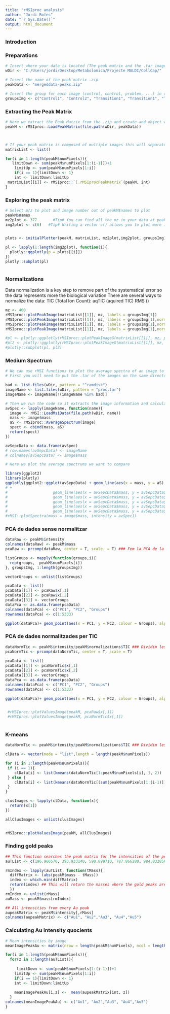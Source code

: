 ```yaml
---
title: "rMSIproc analysis"
author: "Jordi Rofes"
date: "`r Sys.Date()`"
output: html_document
---
```


### Introduction



### Preparations

```r

# Insert where your data is located (The peak matrix and the .tar images)
wDir <- "C:/Users/jordi/Desktop/Metabolomica/Projecte MALDI/CollCap/" 

# Insert the name of the peak matrix .zip
peakData <- "mergeddata-peaks.zip"

# Insert the group for each image (control, control, problem, ...) in order
groupsImg <- c("Control1", "Control2", "Transition1", "Transition1", "Tumor1", "Tumor2")

```

### Extracting the Peak Matrix

```r

# Here we extract the Peak Matrix from the .zip and create and object with all the data assigned to peakM
peakM <- rMSIproc::LoadPeakMatrix(file.path(wDir, peakData))



# If your peak matrix is composed of multiple images this will separate them in multiple peak matrix
matrixList <- list()

for(i in 1:length(peakM$numPixels)){
   limitDown <- sum(peakM$numPixels[1:(i-1)])+1
    limitUp <- sum(peakM$numPixels[1:i])
    if(i == 1){limitDown <- 1}
    int <- limitDown:limitUp
 matrixList[[i]] <- rMSIproc::`[.rMSIprocPeakMatrix`(peakM, int)
}


```

### Exploring the peak matrix

```r

# Select m/z to plot and image number out of peakM$names to plot
peakM$names
mz2plot <- 377       #Tip# You can find all the mz in your data at peakM$mass
img2plot <- c(6)   #Tip# Writing a vector c() allows you to plot more images at the same time


plots <- initialPlotter(peakM, matrixList, mz2plot,img2plot, groupsImg)

pl <- lapply(1:length(img2plot), function(i){
  plotly::ggplotly(p = plots[[i]])
})
plotly::subplot(pl)



```

### Normalizations

Data normalization is a key step to remove part of the systematical error so the data represents more the biological variation
  There are several ways to normalize the data:
     TIC (Total Ion Count): 
     aqTIC (aquired TIC)
     RMS ()

```r
mz <- 400
rMSIproc::plotPeakImage(matrixList[[1]], mz, labels = groupsImg[1])
rMSIproc::plotPeakImage(matrixList[[1]], mz, labels = groupsImg[1],normalization = "TIC")
rMSIproc::plotPeakImage(matrixList[[1]], mz, labels = groupsImg[1],normalization = "RMS")
rMSIproc::plotPeakImage(matrixList[[1]], mz, labels = groupsImg[1],normalization = "AcqTic")

#pl <- plotly::ggplotly(rMSIproc::plotPeakImageG(matrixList[[1]], mz, plot_labels = groupsImg[1]))
#pl2 <- plotly::ggplotly(rMSIproc::plotPeakImageG(matrixList[[1]], mz, plot_labels = groupsImg[1], normalization = "TIC"))
#plotly::subplot(pl, pl2)

```

### Medium Spectrum

```r
# We can use rMSI functions to plot the average spectra of an image to explore the raw data
# First you will need to put the .tar of the images on the same directory you are working on

bad <- list.files(wDir, pattern = "^ramdisk")
imageName <- list.files(wDir, pattern = "proc.tar")
imageName <- imageName[!(imageName %in% bad)]

# Then we run the code so it extracts the image information and calculates de average spectrum
avSpec <- lapply(imageName, function(name){
  image <- rMSI::LoadMsiData(file.path(wDir, name))
  mass <- image$mass
  aS <- rMSIproc::AverageSpectrum(image) 
  spect <- cbind(mass, aS)
  return(spect)
})

avSepcData <- data.frame(avSpec)
# row.names(avSepcData) <- imageName
# colnames(avSepcData) <- image$mass

```

```r
# Here we plot the average spectrums we want to compare

library(ggplot2)
library(plotly)
ggplotly(ggplot2::ggplot(avSepcData) + geom_line(aes(x = mass, y = aS), colour = "red"))
# +
#                    geom_line(aes(x = avSepcData$mass, y = avSepcData$aS.1),colour = "blue")+
#                    geom_line(aes(x = avSepcData$mass, y = avSepcData$aS.2),colour = "yellow")+
#                    geom_line(aes(x = avSepcData$mass, y = avSepcData$aS.3),colour = "green")+
#                    geom_line(aes(x = avSepcData$mass, y = avSepcData$aS.4),colour = "orange")+
#                    geom_line(aes(x = avSepcData$mass, y = avSepcData$aS.5),colour = "black")+ xlab("M/Z") + ylab("Intensity"))
#rMSI::plotSpectra(mass = image$mass, intensity = avSpec1)
```



### PCA de dades sense normalitzar

```r

dataRaw <- peakM$intensity 
colnames(dataRaw) <- peakM$mass
pcaRaw <- prcomp(dataRaw, center = T, scale. = T) ### Fem la PCA de la matriu de pics

listGroups <- mapply(function(groups,i){
  rep(groups,  peakM$numPixels[i])
}, groupsImg, 1:length(groupsImg))

vectorGroups <- unlist(listGroups)

pcaData <- list()
pcaData[[1]] <- pcaRaw$x[,1]
pcaData[[2]] <- pcaRaw$x[,2]
pcaData[[3]] <- vectorGroups
dataPca <- as.data.frame(pcaData)
colnames(dataPca) <- c("PC1", "PC2", "Groups")
rownames(dataPca) <- c(1:5333)

ggplot(dataPca)+ geom_point(aes(x = PC1, y = PC2, colour = Groups), alpha = 0.5) + xlab("PC1") + ylab("PC2")

```

### PCA de dades normalitzades per TIC

```r
dataNormTic <- peakM$intensity/peakM$normalizations$TIC ### Dividim les intensitats pel factor de normalització TIC 
pcaNormTic <- prcomp(dataNormTic, center = T, scale = T)
 
pcaData <- list()
pcaData[[1]] <- pcaNormTic$x[,1]
pcaData[[2]] <- pcaNormTic$x[,2]
pcaData[[3]] <- vectorGroups
dataPca <- as.data.frame(pcaData)
colnames(dataPca) <- c("PC1", "PC2", "Groups")
rownames(dataPca) <- c(1:5333)

ggplot(dataPca)+ geom_point(aes(x = PC1, y = PC2, colour = Groups), alpha = 0.5) + xlab("PC1") + ylab("PC2")


 #rMSIproc::plotValuesImage(peakM, pcaRaw$x[,1])
 #rMSIproc::plotValuesImage(peakM, pcaNormTic$x[,1])
 


```

### K-means

```r

dataNormTic <- peakM$intensity/peakM$normalizations$TIC ### Dividim les intensitats pel factor de normalització TIC 

clData <- vector(mode = "list",length = length(peakM$numPixels)) 

for (i in 1:length(peakM$numPixels)){ 
 if (i == 1){
    clData[i] <- list(kmeans(dataNormTic[1:peakM$numPixels[i], ], 2))
 } else {
    clData[i] <- list(kmeans(dataNormTic[(sum(peakM$numPixels[1:(i-1)])+1):sum(peakM$numPixels[1:i]), ], 2))
 }
}

clusImages <- lapply(clData, function(x){
  return(x[1]) 
})

allClusImages <- unlist(clusImages)


rMSIproc::plotValuesImage(peakM, allClusImages)

```


### Finding gold peaks

```r
## This function searches the peak matrix for the intensities of the peaks related
auTList <- c(196.966570, 393.933140, 590.899710, 787.866280, 984.832850)

rmIndex <- lapply(auTList, function(tMass){
  diffMatrix <- (abs(peakM$mass - tMass))
  index <- which.min(diffMatrix)
  return(index) ## This will return the masses where the gold peaks are based on the real mass                                                 ## with the minimum difference with the teorical mass
  })
rmIndex <- unlist(rMass)
auMass <- peakM$mass[rmIndex]

## All intensities from every Au peak
aupeakMatrix <- peakM$intensity[,rMass]
colnames(aupeakMatrix) <- c("Au1", "Au2","Au3", "Au4","Au5")

```

### Calculating Au intensity quocients

```r
# Mean intensities by image
meanImagePeakAu <- matrix(nrow = length(peakM$numPixels), ncol = length(auMass))

for(i in 1:length(peakM$numPixels)){
  for(z in 1:length(auTList)){
    
     limitDown <- sum(peakM$numPixels[1:(i-1)])+1
    limitUp <- sum(peakM$numPixels[1:i])
    if(i == 1){limitDown <- 1}
    int <- limitDown:limitUp
  
    meanImagePeakAu[i,z] <-  mean(aupeakMatrix[int, z])
  }
colnames(meanImagePeakAu) <- c("Au1", "Au2","Au3", "Au4","Au5")
}


```










